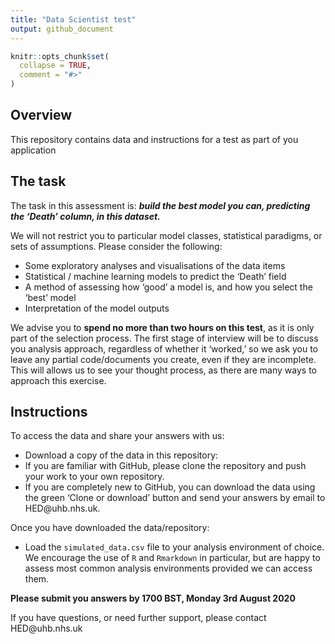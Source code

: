 ```yaml
---
title: "Data Scientist test"
output: github_document
---
```


```r
knitr::opts_chunk$set(
  collapse = TRUE,
  comment = "#>"
)
```

## Overview

This repository contains data and instructions for a test as part of you application

## The task

The task in this assessment is: 
___build the best model you can, predicting the 'Death' column, in this dataset.___

We will not restrict you to particular model classes, statistical paradigms, or sets of assumptions. 
Please consider the following:

+ Some exploratory analyses and visualisations of the data items
+ Statistical / machine learning models to predict the 'Death' field
+ A method of assessing how 'good' a model is, and how you select the 'best' model
+ Interpretation of the model outputs

We advise you to __spend no more than two hours on this test__, as it is only part of the selection process.  The first stage of interview will be to discuss you analysis approach, regardless of whether it 'worked,' so we ask you to leave any partial code/documents you create, even if they are incomplete.  This will allows us to see your thought process, as there are many ways to approach this exercise.

## Instructions 

To access the data and share your answers with us:

+ Download a copy of the data in this repository:
 + If you are familiar with GitHub, please clone the repository and push your work to your own repository.
 + If you are completely new to GitHub, you can download the data using the green 'Clone or download' button and send your answers by email to HED@uhb.nhs.uk.

Once you have downloaded the data/repository:

+ Load the `simulated_data.csv` file to your analysis environment of choice.  We encourage the use of `R` and `Rmarkdown` in particular, but are happy to assess most common analysis environments provided we can access them.


__Please submit you answers by  1700 BST, Monday 3rd August 2020__


If you have questions, or need further support, please contact HED@uhb.nhs.uk 